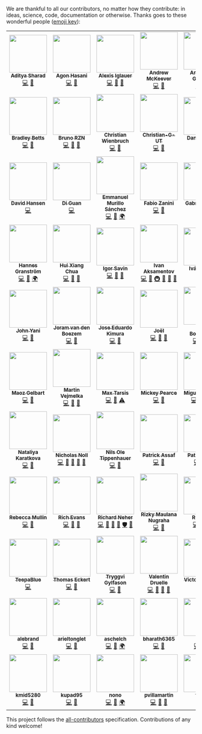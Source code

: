 We are thankful to all our contributors, no matter how they contribute: in ideas, science, code, documentation or
otherwise. Thanks goes to these wonderful people ([emoji key](https://allcontributors.org/docs/en/emoji-key)):

<!-- ALL-CONTRIBUTORS-LIST:START - Do not remove or modify this section -->
<!-- prettier-ignore-start -->
<!-- markdownlint-disable -->
<table>
  <tr>
    <td align="center"><a href="https://github.com/adityasharad"><img src="https://avatars3.githubusercontent.com/u/6874315?v=4" width="100px;" alt=""/><br /><sub><b>Aditya Sharad</b></sub></a><br /><a href="https://github.com/neherlab/covid19_scenarios/commits?author=adityasharad" title="Code">💻</a> <a href="#tool-adityasharad" title="Tools">🔧</a></td>
    <td align="center"><a href="https://github.com/agonhasani"><img src="https://avatars0.githubusercontent.com/u/3299038?v=4" width="100px;" alt=""/><br /><sub><b>Agon Hasani</b></sub></a><br /><a href="https://github.com/neherlab/covid19_scenarios/commits?author=agonhasani" title="Code">💻</a> <a href="#data-agonhasani" title="Data">🔣</a></td>
    <td align="center"><a href="https://github.com/ax42"><img src="https://avatars0.githubusercontent.com/u/1254869?v=4" width="100px;" alt=""/><br /><sub><b>Alexis Iglauer</b></sub></a><br /><a href="https://github.com/neherlab/covid19_scenarios/commits?author=ax42" title="Code">💻</a> <a href="#data-ax42" title="Data">🔣</a> <a href="#maintenance-ax42" title="Maintenance">🚧</a></td>
    <td align="center"><a href="https://github.com/keevcodes"><img src="https://avatars1.githubusercontent.com/u/17259420?v=4" width="100px;" alt=""/><br /><sub><b>Andrew McKeever</b></sub></a><br /><a href="https://github.com/neherlab/covid19_scenarios/commits?author=keevcodes" title="Code">💻</a> <a href="#question-keevcodes" title="Answering Questions">💬</a></td>
    <td align="center"><a href="https://github.com/agoralski"><img src="https://avatars2.githubusercontent.com/u/7045673?v=4" width="100px;" alt=""/><br /><sub><b>Arkadiusz Goralski</b></sub></a><br /><a href="https://github.com/neherlab/covid19_scenarios/commits?author=agoralski" title="Code">💻</a> <a href="#translation-agoralski" title="Translation">🌍</a></td>
    <td align="center"><a href="https://medium.com/@adostes"><img src="https://avatars1.githubusercontent.com/u/7407917?v=4" width="100px;" alt=""/><br /><sub><b>Arnaud</b></sub></a><br /><a href="https://github.com/neherlab/covid19_scenarios/commits?author=arnaudNYC" title="Code">💻</a> <a href="https://github.com/neherlab/covid19_scenarios/pulls?q=is%3Apr+reviewed-by%3AarnaudNYC" title="Reviewed Pull Requests">👀</a></td>
    <td align="center"><a href="https://www.ashwingokhale.me"><img src="https://avatars0.githubusercontent.com/u/21692499?v=4" width="100px;" alt=""/><br /><sub><b>Ashwin Gokhale</b></sub></a><br /><a href="https://github.com/neherlab/covid19_scenarios/commits?author=ashwinGokhale" title="Code">💻</a></td>
  </tr>
  <tr>
    <td align="center"><a href="https://github.com/bettbra"><img src="https://avatars1.githubusercontent.com/u/888876?v=4" width="100px;" alt=""/><br /><sub><b>Bradley Betts</b></sub></a><br /><a href="https://github.com/neherlab/covid19_scenarios/commits?author=bettbra" title="Code">💻</a> <a href="#tool-bettbra" title="Tools">🔧</a></td>
    <td align="center"><a href="https://github.com/brunorzn"><img src="https://avatars1.githubusercontent.com/u/18266054?v=4" width="100px;" alt=""/><br /><sub><b>Bruno RZN</b></sub></a><br /><a href="https://github.com/neherlab/covid19_scenarios/commits?author=brunorzn" title="Code">💻</a> <a href="#question-brunorzn" title="Answering Questions">💬</a> <a href="https://github.com/neherlab/covid19_scenarios/pulls?q=is%3Apr+reviewed-by%3Abrunorzn" title="Reviewed Pull Requests">👀</a></td>
    <td align="center"><a href="https://github.com/chriswien"><img src="https://avatars2.githubusercontent.com/u/51226915?v=4" width="100px;" alt=""/><br /><sub><b>Christian Wienbruch</b></sub></a><br /><a href="https://github.com/neherlab/covid19_scenarios/commits?author=chriswien" title="Code">💻</a> <a href="#data-chriswien" title="Data">🔣</a></td>
    <td align="center"><a href="https://github.com/Christian-G-UT"><img src="https://avatars3.githubusercontent.com/u/62850722?v=4" width="100px;" alt=""/><br /><sub><b>Christian-G-UT</b></sub></a><br /><a href="https://github.com/neherlab/covid19_scenarios/commits?author=Christian-G-UT" title="Code">💻</a> <a href="#data-Christian-G-UT" title="Data">🔣</a></td>
    <td align="center"><a href="http://dankokozar.com"><img src="https://avatars0.githubusercontent.com/u/1078403?v=4" width="100px;" alt=""/><br /><sub><b>Danko Kozar</b></sub></a><br /><a href="https://github.com/neherlab/covid19_scenarios/commits?author=dkozar" title="Code">💻</a> <a href="#design-dkozar" title="Design">🎨</a></td>
    <td align="center"><a href="http://dsepler.com"><img src="https://avatars1.githubusercontent.com/u/3710083?v=4" width="100px;" alt=""/><br /><sub><b>Danny Sepler</b></sub></a><br /><a href="https://github.com/neherlab/covid19_scenarios/commits?author=dannysepler" title="Code">💻</a> <a href="#question-dannysepler" title="Answering Questions">💬</a> <a href="https://github.com/neherlab/covid19_scenarios/pulls?q=is%3Apr+reviewed-by%3Adannysepler" title="Reviewed Pull Requests">👀</a></td>
    <td align="center"><a href="https://github.com/kant"><img src="https://avatars1.githubusercontent.com/u/32717?v=4" width="100px;" alt=""/><br /><sub><b>Darío Hereñú</b></sub></a><br /><a href="https://github.com/neherlab/covid19_scenarios/commits?author=kant" title="Documentation">📖</a> <a href="#translation-kant" title="Translation">🌍</a> <a href="https://github.com/neherlab/covid19_scenarios/commits?author=kant" title="Code">💻</a> <a href="#data-kant" title="Data">🔣</a></td>
  </tr>
  <tr>
    <td align="center"><a href="https://github.com/davihans"><img src="https://avatars0.githubusercontent.com/u/17601012?v=4" width="100px;" alt=""/><br /><sub><b>David Hansen</b></sub></a><br /><a href="https://github.com/neherlab/covid19_scenarios/commits?author=davihans" title="Code">💻</a></td>
    <td align="center"><a href="https://github.com/guandiyiyi"><img src="https://avatars1.githubusercontent.com/u/10755641?v=4" width="100px;" alt=""/><br /><sub><b>Di Guan</b></sub></a><br /><a href="https://github.com/neherlab/covid19_scenarios/commits?author=guandiyiyi" title="Code">💻</a></td>
    <td align="center"><a href="https://emmanuel16cr.web.app"><img src="https://avatars3.githubusercontent.com/u/5572221?v=4" width="100px;" alt=""/><br /><sub><b>Emmanuel Murillo Sánchez</b></sub></a><br /><a href="https://github.com/neherlab/covid19_scenarios/commits?author=emmurillo" title="Code">💻</a> <a href="#question-emmurillo" title="Answering Questions">💬</a> <a href="#translation-emmurillo" title="Translation">🌍</a></td>
    <td align="center"><a href="http://fabilab.org"><img src="https://avatars2.githubusercontent.com/u/1200640?v=4" width="100px;" alt=""/><br /><sub><b>Fabio Zanini</b></sub></a><br /><a href="https://github.com/neherlab/covid19_scenarios/commits?author=iosonofabio" title="Code">💻</a> <a href="#data-iosonofabio" title="Data">🔣</a></td>
    <td align="center"><a href="http://linkedin.com/in/gabrielhomsi"><img src="https://avatars2.githubusercontent.com/u/9436096?v=4" width="100px;" alt=""/><br /><sub><b>Gabriel Homsi</b></sub></a><br /><a href="https://github.com/neherlab/covid19_scenarios/commits?author=gabrielhomsi" title="Code">💻</a> <a href="#data-gabrielhomsi" title="Data">🔣</a></td>
    <td align="center"><a href="https://github.com/gj262"><img src="https://avatars0.githubusercontent.com/u/6854428?v=4" width="100px;" alt=""/><br /><sub><b>Gavin Jefferies</b></sub></a><br /><a href="https://github.com/neherlab/covid19_scenarios/commits?author=gj262" title="Code">💻</a> <a href="https://github.com/neherlab/covid19_scenarios/commits?author=gj262" title="Documentation">📖</a> <a href="#data-gj262" title="Data">🔣</a> <a href="https://github.com/neherlab/covid19_scenarios/commits?author=gj262" title="Tests">⚠️</a> <a href="https://github.com/neherlab/covid19_scenarios/pulls?q=is%3Apr+reviewed-by%3Agj262" title="Reviewed Pull Requests">👀</a></td>
    <td align="center"><a href="https://medium.com/@gstvribs"><img src="https://avatars1.githubusercontent.com/u/7907966?v=4" width="100px;" alt=""/><br /><sub><b>Gustavo Ribeiro</b></sub></a><br /><a href="https://github.com/neherlab/covid19_scenarios/commits?author=gstvribs" title="Code">💻</a> <a href="#data-gstvribs" title="Data">🔣</a></td>
  </tr>
  <tr>
    <td align="center"><a href="https://github.com/hannesgr"><img src="https://avatars2.githubusercontent.com/u/18686736?v=4" width="100px;" alt=""/><br /><sub><b>Hannes Granström</b></sub></a><br /><a href="https://github.com/neherlab/covid19_scenarios/commits?author=hannesgr" title="Code">💻</a> <a href="#question-hannesgr" title="Answering Questions">💬</a> <a href="#translation-hannesgr" title="Translation">🌍</a></td>
    <td align="center"><a href="https://github.com/hxchua"><img src="https://avatars1.githubusercontent.com/u/28601792?v=4" width="100px;" alt=""/><br /><sub><b>Hui Xiang Chua</b></sub></a><br /><a href="https://github.com/neherlab/covid19_scenarios/commits?author=hxchua" title="Code">💻</a> <a href="#data-hxchua" title="Data">🔣</a> <a href="#tool-hxchua" title="Tools">🔧</a></td>
    <td align="center"><a href="https://github.com/kibertoad"><img src="https://avatars3.githubusercontent.com/u/1847934?v=4" width="100px;" alt=""/><br /><sub><b>Igor Savin</b></sub></a><br /><a href="https://github.com/neherlab/covid19_scenarios/commits?author=kibertoad" title="Code">💻</a> <a href="#question-kibertoad" title="Answering Questions">💬</a> <a href="https://github.com/neherlab/covid19_scenarios/pulls?q=is%3Apr+reviewed-by%3Akibertoad" title="Reviewed Pull Requests">👀</a></td>
    <td align="center"><a href="https://github.com/ivan-aksamentov"><img src="https://avatars0.githubusercontent.com/u/9403403?v=4" width="100px;" alt=""/><br /><sub><b>Ivan Aksamentov</b></sub></a><br /><a href="https://github.com/neherlab/covid19_scenarios/commits?author=ivan-aksamentov" title="Code">💻</a> <a href="https://github.com/neherlab/covid19_scenarios/commits?author=ivan-aksamentov" title="Documentation">📖</a> <a href="#infra-ivan-aksamentov" title="Infrastructure (Hosting, Build-Tools, etc)">🚇</a> <a href="#maintenance-ivan-aksamentov" title="Maintenance">🚧</a> <a href="#question-ivan-aksamentov" title="Answering Questions">💬</a> <a href="https://github.com/neherlab/covid19_scenarios/pulls?q=is%3Apr+reviewed-by%3Aivan-aksamentov" title="Reviewed Pull Requests">👀</a></td>
    <td align="center"><a href="https://github.com/ivnnv"><img src="https://avatars0.githubusercontent.com/u/23552631?v=4" width="100px;" alt=""/><br /><sub><b>Iván Yepes</b></sub></a><br /><a href="https://github.com/neherlab/covid19_scenarios/commits?author=ivnnv" title="Code">💻</a> <a href="#question-ivnnv" title="Answering Questions">💬</a></td>
    <td align="center"><a href="https://jacobsmith.me"><img src="https://avatars3.githubusercontent.com/u/18077531?v=4" width="100px;" alt=""/><br /><sub><b>Jacob Smith</b></sub></a><br /><a href="https://github.com/neherlab/covid19_scenarios/commits?author=jsmith" title="Code">💻</a> <a href="#question-jsmith" title="Answering Questions">💬</a> <a href="https://github.com/neherlab/covid19_scenarios/pulls?q=is%3Apr+reviewed-by%3Ajsmith" title="Reviewed Pull Requests">👀</a></td>
    <td align="center"><a href="https://github.com/jilladona"><img src="https://avatars0.githubusercontent.com/u/29975017?v=4" width="100px;" alt=""/><br /><sub><b>Jill Adona</b></sub></a><br /><a href="https://github.com/neherlab/covid19_scenarios/commits?author=jilladona" title="Code">💻</a> <a href="#data-jilladona" title="Data">🔣</a></td>
  </tr>
  <tr>
    <td align="center"><a href="https://github.com/Vanuan"><img src="https://avatars2.githubusercontent.com/u/361985?v=4" width="100px;" alt=""/><br /><sub><b>John Yani</b></sub></a><br /><a href="https://github.com/neherlab/covid19_scenarios/commits?author=Vanuan" title="Code">💻</a> <a href="#data-Vanuan" title="Data">🔣</a></td>
    <td align="center"><a href="http://joram.vandenboezem.nl"><img src="https://avatars3.githubusercontent.com/u/205834?v=4" width="100px;" alt=""/><br /><sub><b>Joram van den Boezem</b></sub></a><br /><a href="https://github.com/neherlab/covid19_scenarios/commits?author=hongaar" title="Code">💻</a> <a href="#data-hongaar" title="Data">🔣</a></td>
    <td align="center"><a href="https://github.com/kimuraz"><img src="https://avatars3.githubusercontent.com/u/9062864?v=4" width="100px;" alt=""/><br /><sub><b>Jose Eduardo Kimura</b></sub></a><br /><a href="https://github.com/neherlab/covid19_scenarios/commits?author=kimuraz" title="Code">💻</a> <a href="#design-kimuraz" title="Design">🎨</a></td>
    <td align="center"><a href="https://github.com/Joluma"><img src="https://avatars0.githubusercontent.com/u/6505742?v=4" width="100px;" alt=""/><br /><sub><b>Joël</b></sub></a><br /><a href="https://github.com/neherlab/covid19_scenarios/commits?author=Joluma" title="Code">💻</a> <a href="#question-Joluma" title="Answering Questions">💬</a> <a href="#maintenance-Joluma" title="Maintenance">🚧</a></td>
    <td align="center"><a href="https://github.com/kbobrowski"><img src="https://avatars0.githubusercontent.com/u/28542783?v=4" width="100px;" alt=""/><br /><sub><b>Kamil Bobrowski</b></sub></a><br /><a href="https://github.com/neherlab/covid19_scenarios/commits?author=kbobrowski" title="Code">💻</a> <a href="https://github.com/neherlab/covid19_scenarios/commits?author=kbobrowski" title="Tests">⚠️</a> <a href="#maintenance-kbobrowski" title="Maintenance">🚧</a></td>
    <td align="center"><a href="https://github.com/kupadchoco"><img src="https://avatars1.githubusercontent.com/u/51234684?v=4" width="100px;" alt=""/><br /><sub><b>Kartik</b></sub></a><br /><a href="https://github.com/neherlab/covid19_scenarios/commits?author=kupadchoco" title="Code">💻</a> <a href="#data-kupadchoco" title="Data">🔣</a></td>
    <td align="center"><a href="http://www.manuel-blechschmidt.de"><img src="https://avatars3.githubusercontent.com/u/457641?v=4" width="100px;" alt=""/><br /><sub><b>Manuel Blechschmidt</b></sub></a><br /><a href="https://github.com/neherlab/covid19_scenarios/commits?author=ManuelB" title="Code">💻</a> <a href="#question-ManuelB" title="Answering Questions">💬</a> <a href="https://github.com/neherlab/covid19_scenarios/commits?author=ManuelB" title="Tests">⚠️</a></td>
  </tr>
  <tr>
    <td align="center"><a href="https://github.com/MaozGelbart"><img src="https://avatars0.githubusercontent.com/u/13831112?v=4" width="100px;" alt=""/><br /><sub><b>Maoz Gelbart</b></sub></a><br /><a href="https://github.com/neherlab/covid19_scenarios/commits?author=MaozGelbart" title="Code">💻</a> <a href="#data-MaozGelbart" title="Data">🔣</a></td>
    <td align="center"><a href="https://github.com/vejmelkam"><img src="https://avatars0.githubusercontent.com/u/1494839?v=4" width="100px;" alt=""/><br /><sub><b>Martin Vejmelka</b></sub></a><br /><a href="https://github.com/neherlab/covid19_scenarios/commits?author=vejmelkam" title="Code">💻</a> <a href="#question-vejmelkam" title="Answering Questions">💬</a> <a href="#data-vejmelkam" title="Data">🔣</a></td>
    <td align="center"><a href="https://github.com/maktarsis"><img src="https://avatars1.githubusercontent.com/u/21989873?v=4" width="100px;" alt=""/><br /><sub><b>Max Tarsis</b></sub></a><br /><a href="https://github.com/neherlab/covid19_scenarios/commits?author=maktarsis" title="Code">💻</a> <a href="#question-maktarsis" title="Answering Questions">💬</a> <a href="https://github.com/neherlab/covid19_scenarios/commits?author=maktarsis" title="Tests">⚠️</a></td>
    <td align="center"><a href="https://github.com/mickeypearce"><img src="https://avatars2.githubusercontent.com/u/1925433?v=4" width="100px;" alt=""/><br /><sub><b>Mickey Pearce</b></sub></a><br /><a href="https://github.com/neherlab/covid19_scenarios/commits?author=mickeypearce" title="Code">💻</a> <a href="#maintenance-mickeypearce" title="Maintenance">🚧</a></td>
    <td align="center"><a href="http://miguel.tech"><img src="https://avatars3.githubusercontent.com/u/5948929?v=4" width="100px;" alt=""/><br /><sub><b>Miguel Serrano</b></sub></a><br /><a href="https://github.com/neherlab/covid19_scenarios/commits?author=mserranom" title="Code">💻</a> <a href="#question-mserranom" title="Answering Questions">💬</a> <a href="https://github.com/neherlab/covid19_scenarios/commits?author=mserranom" title="Documentation">📖</a> <a href="#maintenance-mserranom" title="Maintenance">🚧</a></td>
    <td align="center"><a href="https://mikalaaksonen.netlify.com/"><img src="https://avatars0.githubusercontent.com/u/48655257?v=4" width="100px;" alt=""/><br /><sub><b>Mika Laaksonen</b></sub></a><br /><a href="https://github.com/neherlab/covid19_scenarios/commits?author=miksa1987" title="Code">💻</a> <a href="#design-miksa1987" title="Design">🎨</a></td>
    <td align="center"><a href="https://github.com/MikaMaracuja"><img src="https://avatars3.githubusercontent.com/u/15981220?v=4" width="100px;" alt=""/><br /><sub><b>MikaMaracuja</b></sub></a><br /><a href="https://github.com/neherlab/covid19_scenarios/commits?author=MikaMaracuja" title="Code">💻</a> <a href="#data-MikaMaracuja" title="Data">🔣</a></td>
  </tr>
  <tr>
    <td align="center"><a href="https://github.com/natkaratkova"><img src="https://avatars1.githubusercontent.com/u/2752193?v=4" width="100px;" alt=""/><br /><sub><b>Nataliya Karatkova</b></sub></a><br /><a href="https://github.com/neherlab/covid19_scenarios/commits?author=natkaratkova" title="Code">💻</a> <a href="#design-natkaratkova" title="Design">🎨</a></td>
    <td align="center"><a href="https://github.com/nnoll"><img src="https://avatars3.githubusercontent.com/u/29447707?v=4" width="100px;" alt=""/><br /><sub><b>Nicholas Noll</b></sub></a><br /><a href="https://github.com/neherlab/covid19_scenarios/commits?author=nnoll" title="Code">💻</a> <a href="https://github.com/neherlab/covid19_scenarios/commits?author=nnoll" title="Documentation">📖</a> <a href="#data-nnoll" title="Data">🔣</a> <a href="#maintenance-nnoll" title="Maintenance">🚧</a> <a href="https://github.com/neherlab/covid19_scenarios/pulls?q=is%3Apr+reviewed-by%3Annoll" title="Reviewed Pull Requests">👀</a></td>
    <td align="center"><a href="https://tippenhauer.de"><img src="https://avatars1.githubusercontent.com/u/6284775?v=4" width="100px;" alt=""/><br /><sub><b>Nils Ole Tippenhauer</b></sub></a><br /><a href="https://github.com/neherlab/covid19_scenarios/commits?author=noleti" title="Code">💻</a> <a href="#data-noleti" title="Data">🔣</a></td>
    <td align="center"><a href="https://github.com/patrick-assaf"><img src="https://avatars3.githubusercontent.com/u/57022022?v=4" width="100px;" alt=""/><br /><sub><b>Patrick Assaf</b></sub></a><br /><a href="https://github.com/neherlab/covid19_scenarios/commits?author=patrick-assaf" title="Code">💻</a> <a href="#design-patrick-assaf" title="Design">🎨</a></td>
    <td align="center"><a href="http://patrikvarga.blogspot.com"><img src="https://avatars0.githubusercontent.com/u/2910243?v=4" width="100px;" alt=""/><br /><sub><b>Patrik Varga</b></sub></a><br /><a href="https://github.com/neherlab/covid19_scenarios/commits?author=patrikvarga" title="Code">💻</a> <a href="#maintenance-patrikvarga" title="Maintenance">🚧</a> <a href="#question-patrikvarga" title="Answering Questions">💬</a></td>
    <td align="center"><a href="http://www.bacondarwin.com"><img src="https://avatars0.githubusercontent.com/u/15655?v=4" width="100px;" alt=""/><br /><sub><b>Pete Bacon Darwin</b></sub></a><br /><a href="https://github.com/neherlab/covid19_scenarios/commits?author=petebacondarwin" title="Code">💻</a> <a href="#question-petebacondarwin" title="Answering Questions">💬</a></td>
    <td align="center"><a href="https://github.com/rsharvill"><img src="https://avatars1.githubusercontent.com/u/26191606?v=4" width="100px;" alt=""/><br /><sub><b>Rachel Harvill</b></sub></a><br /><a href="https://github.com/neherlab/covid19_scenarios/commits?author=rsharvill" title="Code">💻</a> <a href="#question-rsharvill" title="Answering Questions">💬</a> <a href="https://github.com/neherlab/covid19_scenarios/commits?author=rsharvill" title="Documentation">📖</a></td>
  </tr>
  <tr>
    <td align="center"><a href="https://github.com/rebmullin"><img src="https://avatars2.githubusercontent.com/u/1986001?v=4" width="100px;" alt=""/><br /><sub><b>Rebecca Mullin</b></sub></a><br /><a href="https://github.com/neherlab/covid19_scenarios/commits?author=rebmullin" title="Code">💻</a> <a href="#question-rebmullin" title="Answering Questions">💬</a></td>
    <td align="center"><a href="https://www.linkedin.com/in/rcbevans"><img src="https://avatars0.githubusercontent.com/u/2041260?v=4" width="100px;" alt=""/><br /><sub><b>Rich Evans</b></sub></a><br /><a href="https://github.com/neherlab/covid19_scenarios/commits?author=rcbevans" title="Code">💻</a> <a href="https://github.com/neherlab/covid19_scenarios/commits?author=rcbevans" title="Documentation">📖</a> <a href="#data-rcbevans" title="Data">🔣</a></td>
    <td align="center"><a href="http://neherlab.org"><img src="https://avatars3.githubusercontent.com/u/8379168?v=4" width="100px;" alt=""/><br /><sub><b>Richard Neher</b></sub></a><br /><a href="https://github.com/neherlab/covid19_scenarios/commits?author=rneher" title="Code">💻</a> <a href="https://github.com/neherlab/covid19_scenarios/commits?author=rneher" title="Documentation">📖</a> <a href="#data-rneher" title="Data">🔣</a> <a href="#maintenance-rneher" title="Maintenance">🚧</a> <a href="#security-rneher" title="Security">🛡️</a> <a href="https://github.com/neherlab/covid19_scenarios/pulls?q=is%3Apr+reviewed-by%3Arneher" title="Reviewed Pull Requests">👀</a></td>
    <td align="center"><a href="https://github.com/lucernae"><img src="https://avatars2.githubusercontent.com/u/831865?v=4" width="100px;" alt=""/><br /><sub><b>Rizky Maulana Nugraha</b></sub></a><br /><a href="https://github.com/neherlab/covid19_scenarios/commits?author=lucernae" title="Code">💻</a> <a href="#maintenance-lucernae" title="Maintenance">🚧</a></td>
    <td align="center"><a href="https://github.com/rapzo"><img src="https://avatars2.githubusercontent.com/u/147788?v=4" width="100px;" alt=""/><br /><sub><b>Rui Lima</b></sub></a><br /><a href="https://github.com/neherlab/covid19_scenarios/commits?author=rapzo" title="Code">💻</a> <a href="#question-rapzo" title="Answering Questions">💬</a> <a href="#translation-rapzo" title="Translation">🌍</a></td>
    <td align="center"><a href="https://ruisaraiva.com"><img src="https://avatars2.githubusercontent.com/u/7356098?v=4" width="100px;" alt=""/><br /><sub><b>Rui Saraiva</b></sub></a><br /><a href="https://github.com/neherlab/covid19_scenarios/commits?author=ruisaraiva19" title="Code">💻</a> <a href="https://github.com/neherlab/covid19_scenarios/commits?author=ruisaraiva19" title="Documentation">📖</a> <a href="#question-ruisaraiva19" title="Answering Questions">💬</a> <a href="#maintenance-ruisaraiva19" title="Maintenance">🚧</a></td>
    <td align="center"><a href="https://www.xima.de"><img src="https://avatars1.githubusercontent.com/u/7585164?v=4" width="100px;" alt=""/><br /><sub><b>Sebastian Gierth</b></sub></a><br /><a href="https://github.com/neherlab/covid19_scenarios/commits?author=FireLizard" title="Code">💻</a> <a href="#question-FireLizard" title="Answering Questions">💬</a> <a href="https://github.com/neherlab/covid19_scenarios/pulls?q=is%3Apr+reviewed-by%3AFireLizard" title="Reviewed Pull Requests">👀</a> <a href="#translation-FireLizard" title="Translation">🌍</a></td>
  </tr>
  <tr>
    <td align="center"><a href="https://github.com/TeepaBlue"><img src="https://avatars1.githubusercontent.com/u/42367122?v=4" width="100px;" alt=""/><br /><sub><b>TeepaBlue</b></sub></a><br /><a href="https://github.com/neherlab/covid19_scenarios/commits?author=TeepaBlue" title="Code">💻</a></td>
    <td align="center"><a href="https://thomaseckert.dev"><img src="https://avatars3.githubusercontent.com/u/29112081?v=4" width="100px;" alt=""/><br /><sub><b>Thomas Eckert</b></sub></a><br /><a href="https://github.com/neherlab/covid19_scenarios/commits?author=t-eckert" title="Code">💻</a> <a href="https://github.com/neherlab/covid19_scenarios/commits?author=t-eckert" title="Documentation">📖</a></td>
    <td align="center"><a href="https://github.com/tryggvigy"><img src="https://avatars2.githubusercontent.com/u/2373958?v=4" width="100px;" alt=""/><br /><sub><b>Tryggvi Gylfason</b></sub></a><br /><a href="https://github.com/neherlab/covid19_scenarios/commits?author=tryggvigy" title="Code">💻</a> <a href="#design-tryggvigy" title="Design">🎨</a></td>
    <td align="center"><a href="https://github.com/vdruelle"><img src="https://avatars3.githubusercontent.com/u/60902073?v=4" width="100px;" alt=""/><br /><sub><b>Valentin Druelle</b></sub></a><br /><a href="https://github.com/neherlab/covid19_scenarios/commits?author=vdruelle" title="Code">💻</a> <a href="#data-vdruelle" title="Data">🔣</a> <a href="#ideas-vdruelle" title="Ideas, Planning, & Feedback">🤔</a> <a href="#talk-vdruelle" title="Talks">📢</a></td>
    <td align="center"><a href="https://github.com/victor-cordova"><img src="https://avatars0.githubusercontent.com/u/18427801?v=4" width="100px;" alt=""/><br /><sub><b>Victor Cordova</b></sub></a><br /><a href="https://github.com/neherlab/covid19_scenarios/commits?author=victor-cordova" title="Code">💻</a> <a href="#design-victor-cordova" title="Design">🎨</a></td>
    <td align="center"><a href="https://github.com/whiver"><img src="https://avatars3.githubusercontent.com/u/394565?v=4" width="100px;" alt=""/><br /><sub><b>William Hiver</b></sub></a><br /><a href="https://github.com/neherlab/covid19_scenarios/commits?author=whiver" title="Code">💻</a> <a href="#translation-whiver" title="Translation">🌍</a></td>
    <td align="center"><a href="https://github.com/abrie"><img src="https://avatars3.githubusercontent.com/u/1462268?v=4" width="100px;" alt=""/><br /><sub><b>abrie</b></sub></a><br /><a href="https://github.com/neherlab/covid19_scenarios/commits?author=abrie" title="Code">💻</a> <a href="https://github.com/neherlab/covid19_scenarios/commits?author=abrie" title="Documentation">📖</a> <a href="https://github.com/neherlab/covid19_scenarios/commits?author=abrie" title="Tests">⚠️</a> <a href="https://github.com/neherlab/covid19_scenarios/pulls?q=is%3Apr+reviewed-by%3Aabrie" title="Reviewed Pull Requests">👀</a></td>
  </tr>
  <tr>
    <td align="center"><a href="https://github.com/alebrand"><img src="https://avatars2.githubusercontent.com/u/16303460?v=4" width="100px;" alt=""/><br /><sub><b>alebrand</b></sub></a><br /><a href="https://github.com/neherlab/covid19_scenarios/commits?author=alebrand" title="Code">💻</a> <a href="#data-alebrand" title="Data">🔣</a></td>
    <td align="center"><a href="https://github.com/arieltonglet"><img src="https://avatars0.githubusercontent.com/u/13951624?v=4" width="100px;" alt=""/><br /><sub><b>arieltonglet</b></sub></a><br /><a href="https://github.com/neherlab/covid19_scenarios/commits?author=arieltonglet" title="Code">💻</a> <a href="#design-arieltonglet" title="Design">🎨</a></td>
    <td align="center"><a href="https://github.com/aschelch"><img src="https://avatars3.githubusercontent.com/u/2005559?v=4" width="100px;" alt=""/><br /><sub><b>aschelch</b></sub></a><br /><a href="https://github.com/neherlab/covid19_scenarios/commits?author=aschelch" title="Code">💻</a> <a href="#question-aschelch" title="Answering Questions">💬</a> <a href="#translation-aschelch" title="Translation">🌍</a></td>
    <td align="center"><a href="https://github.com/bharath6365"><img src="https://avatars3.githubusercontent.com/u/12910216?v=4" width="100px;" alt=""/><br /><sub><b>bharath6365</b></sub></a><br /><a href="https://github.com/neherlab/covid19_scenarios/commits?author=bharath6365" title="Code">💻</a> <a href="#question-bharath6365" title="Answering Questions">💬</a></td>
    <td align="center"><a href="https://github.com/btoo"><img src="https://avatars3.githubusercontent.com/u/8883465?v=4" width="100px;" alt=""/><br /><sub><b>btoo</b></sub></a><br /><a href="https://github.com/neherlab/covid19_scenarios/commits?author=btoo" title="Code">💻</a> <a href="https://github.com/neherlab/covid19_scenarios/commits?author=btoo" title="Documentation">📖</a> <a href="#maintenance-btoo" title="Maintenance">🚧</a></td>
    <td align="center"><a href="https://github.com/ceporche"><img src="https://avatars3.githubusercontent.com/u/63005817?v=4" width="100px;" alt=""/><br /><sub><b>ceporche</b></sub></a><br /><a href="#translation-ceporche" title="Translation">🌍</a></td>
    <td align="center"><a href="http://joaopn.github.io"><img src="https://avatars1.githubusercontent.com/u/6084685?v=4" width="100px;" alt=""/><br /><sub><b>joaopn</b></sub></a><br /><a href="https://github.com/neherlab/covid19_scenarios/commits?author=joaopn" title="Code">💻</a> <a href="#translation-joaopn" title="Translation">🌍</a></td>
  </tr>
  <tr>
    <td align="center"><a href="https://www.linkedin.com/in/kyle-middleton-b9a258165/"><img src="https://avatars2.githubusercontent.com/u/35879775?v=4" width="100px;" alt=""/><br /><sub><b>kmid5280</b></sub></a><br /><a href="https://github.com/neherlab/covid19_scenarios/commits?author=kmid5280" title="Code">💻</a> <a href="#design-kmid5280" title="Design">🎨</a></td>
    <td align="center"><a href="https://github.com/kupad95"><img src="https://avatars1.githubusercontent.com/u/34950511?v=4" width="100px;" alt=""/><br /><sub><b>kupad95</b></sub></a><br /><a href="https://github.com/neherlab/covid19_scenarios/commits?author=kupad95" title="Code">💻</a> <a href="#data-kupad95" title="Data">🔣</a></td>
    <td align="center"><a href="https://stocksinplay.com"><img src="https://avatars0.githubusercontent.com/u/2551341?v=4" width="100px;" alt=""/><br /><sub><b>nono</b></sub></a><br /><a href="https://github.com/neherlab/covid19_scenarios/commits?author=nonotest" title="Code">💻</a> <a href="#question-nonotest" title="Answering Questions">💬</a> <a href="#translation-nonotest" title="Translation">🌍</a></td>
    <td align="center"><a href="https://github.com/pvillamartin"><img src="https://avatars1.githubusercontent.com/u/15455437?v=4" width="100px;" alt=""/><br /><sub><b>pvillamartin</b></sub></a><br /><a href="https://github.com/neherlab/covid19_scenarios/commits?author=pvillamartin" title="Code">💻</a> <a href="#data-pvillamartin" title="Data">🔣</a> <a href="#design-pvillamartin" title="Design">🎨</a></td>
    <td align="center"><a href="https://github.com/thoo1"><img src="https://avatars2.githubusercontent.com/u/55852795?v=4" width="100px;" alt=""/><br /><sub><b>thoo1</b></sub></a><br /><a href="https://github.com/neherlab/covid19_scenarios/commits?author=thoo1" title="Code">💻</a> <a href="#design-thoo1" title="Design">🎨</a></td>
  </tr>
</table>

<!-- markdownlint-enable -->
<!-- prettier-ignore-end -->
<!-- ALL-CONTRIBUTORS-LIST:END -->

This project follows the [all-contributors](https://github.com/all-contributors/all-contributors) specification.
Contributions of any kind welcome!
